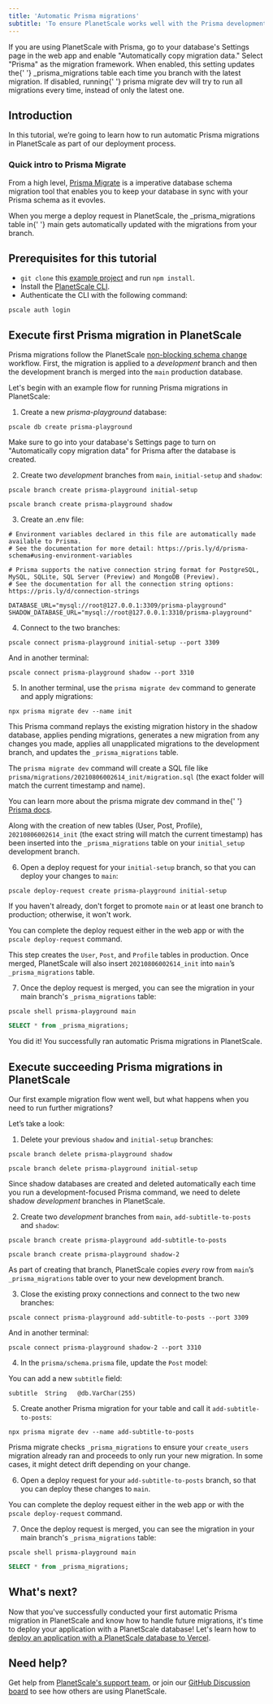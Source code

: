 ```yaml
---
title: 'Automatic Prisma migrations'
subtitle: 'To ensure PlanetScale works well with the Prisma development process, we implemented the ability to automatically copy Prisma migration metadata as part of our deployment process.'
---
```


<InfoBlock type='tip'>
  If you are using PlanetScale with Prisma, go to your database's Settings page in the web app and enable "Automatically
  copy migration data." Select "Prisma" as the migration framework. When enabled, this setting updates the{' '}
  <inlineCode>_prisma_migrations</inlineCode> table each time you branch with the latest migration. If disabled, running{' '}
  <inlineCode>prisma migrate dev</inlineCode> will try to run all migrations every time, instead of only the latest one.
</InfoBlock>

## Introduction

In this tutorial, we’re going to learn how to run automatic Prisma migrations in PlanetScale as part of our deployment process.

### Quick intro to Prisma Migrate

From a high level, [Prisma Migrate](https://www.prisma.io/docs/concepts/components/prisma-migrate) is a imperative database schema migration tool that enables you to keep your database in sync with your Prisma schema as it evovles.

<InfoBlock type='tip'>
  When you merge a deploy request in PlanetScale, the <inlineCode>_prisma_migrations</inlineCode> table in{' '}
  <inlineCode>main</inlineCode> gets automatically updated with the migrations from your branch.
</InfoBlock>

## Prerequisites for this tutorial

- `git clone` this [example project](https://github.com/iheanyi/prisma-planetscale-playground) and run `npm install`.
- Install the [PlanetScale CLI](https://github.com/planetscale/cli).
- Authenticate the CLI with the following command:

```
pscale auth login
```

## Execute first Prisma migration in PlanetScale

Prisma migrations follow the PlanetScale [non-blocking schema change](/concepts/nonblocking-schema-changes) workflow. First, the migration is applied to a _development_ branch and then the development branch is merged into the `main` production database.

Let's begin with an example flow for running Prisma migrations in PlanetScale:

1. Create a new _prisma-playground_ database:

```
pscale db create prisma-playground
```

Make sure to go into your database's Settings page to turn on "Automatically copy migration data" for Prisma after the database is created.

2. Create two _development_ branches from `main`, `initial-setup` and `shadow`:

```
pscale branch create prisma-playground initial-setup
```

```
pscale branch create prisma-playground shadow
```

3. Create an .env file:

```shell
# Environment variables declared in this file are automatically made available to Prisma.
# See the documentation for more detail: https://pris.ly/d/prisma-schema#using-environment-variables

# Prisma supports the native connection string format for PostgreSQL, MySQL, SQLite, SQL Server (Preview) and MongoDB (Preview).
# See the documentation for all the connection string options: https://pris.ly/d/connection-strings

DATABASE_URL="mysql://root@127.0.0.1:3309/prisma-playground"
SHADOW_DATABASE_URL="mysql://root@127.0.0.1:3310/prisma-playground"
```

4. Connect to the two branches:

```
pscale connect prisma-playground initial-setup --port 3309
```

And in another terminal:

```
pscale connect prisma-playground shadow --port 3310
```

5. In another terminal, use the `prisma migrate dev` command to generate and apply migrations:

```
npx prisma migrate dev --name init
```

This Prisma command replays the existing migration history in the shadow database, applies pending migrations, generates a new migration from any changes you made, applies all unapplicated migrations to the development branch, and updates the `_prisma_migrations` table.

The `prisma migrate dev` command will create a SQL file like `prisma/migrations/20210806002614_init/migration.sql` (the exact folder will match the current timestamp and name).

<InfoBlock type='tip'>
  You can learn more about the <inlineCode>prisma migrate dev</inlineCode> command in the{' '}
  <a href='https://www.prisma.io/docs/concepts/components/prisma-migrate#development-environments'>Prisma docs</a>.
</InfoBlock>

Along with the creation of new tables (User, Post, Profile), `20210806002614_init` (the exact string will match the current timestamp) has been inserted into the `_prisma_migrations` table on your `initial_setup` development branch.

6. Open a deploy request for your `initial-setup` branch, so that you can deploy your changes to `main`:

```
pscale deploy-request create prisma-playground initial-setup
```

If you haven't already, don't forget to promote `main` or at least one branch to production; otherwise, it won't work.

You can complete the deploy request either in the web app or with the `pscale deploy-request` command.

This step creates the `User`, `Post`, and `Profile` tables in production. Once merged, PlanetScale will also insert `20210806002614_init` into `main`’s `_prisma_migrations` table.

7. Once the deploy request is merged, you can see the migration in your main branch's `_prisma_migrations` table:

```
pscale shell prisma-playground main
```

```SQL
SELECT * from _prisma_migrations;
```

You did it! You successfully ran automatic Prisma migrations in PlanetScale.

## Execute succeeding Prisma migrations in PlanetScale

Our first example migration flow went well, but what happens when you need to run further migrations?

Let’s take a look:

1. Delete your previous `shadow` and `initial-setup` branches:

```
pscale branch delete prisma-playground shadow
```

```
pscale branch delete prisma-playground initial-setup
```

Since shadow databases are created and deleted automatically each time you run a development-focused Prisma command, we need to delete shadow _development_ branches in PlanetScale.

2. Create two _development_ branches from `main`, `add-subtitle-to-posts` and `shadow`:

```
pscale branch create prisma-playground add-subtitle-to-posts
```

```
pscale branch create prisma-playground shadow-2
```

As part of creating that branch, PlanetScale copies _every_ row from `main`’s `_prisma_migrations` table over to your new development branch.

3. Close the existing proxy connections and connect to the two new branches:

```
pscale connect prisma-playground add-subtitle-to-posts --port 3309
```

And in another terminal:

```
pscale connect prisma-playground shadow-2 --port 3310
```

4. In the `prisma/schema.prisma` file, update the `Post` model:

You can add a new `subtitle` field:

```
subtitle  String   @db.VarChar(255)
```

5. Create another Prisma migration for your table and call it `add-subtitle-to-posts`:

```
npx prisma migrate dev --name add-subtitle-to-posts
```

Prisma migrate checks `_prisma_migrations` to ensure your `create_users` migration already ran and proceeds to only run your new migration. In some cases, it might detect drift depending on your change.

6. Open a deploy request for your `add-subtitle-to-posts` branch, so that you can deploy these changes to `main`.

You can complete the deploy request either in the web app or with the `pscale deploy-request` command.

7. Once the deploy request is merged, you can see the migration in your main branch's `_prisma_migrations` table:

```
pscale shell prisma-playground main
```

```SQL
SELECT * from _prisma_migrations;
```

## What's next?

Now that you've successfully conducted your first automatic Prisma migration in PlanetScale and know how to handle future migrations, it's time to deploy your application with a PlanetScale database! Let's learn how to [deploy an application with a PlanetScale database to Vercel](/tutorial/deploy-to-vercel).

## Need help?

Get help from [PlanetScale's support team](https://www.planetscale.com/support), or join our [GitHub Discussion board](https://github.com/planetscale/beta/discussions) to see how others are using PlanetScale.
